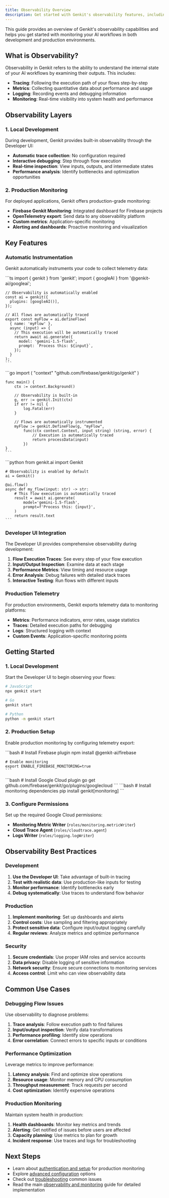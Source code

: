 ```yaml
---
title: Observability Overview
description: Get started with Genkit's observability features, including local development tools, production monitoring, and telemetry configuration across JavaScript, Go, and Python.
---
```



This guide provides an overview of Genkit's observability capabilities and helps you get started with monitoring your AI workflows in both development and production environments.

## What is Observability?

Observability in Genkit refers to the ability to understand the internal state of your AI workflows by examining their outputs. This includes:

- **Tracing**: Following the execution path of your flows step-by-step
- **Metrics**: Collecting quantitative data about performance and usage
- **Logging**: Recording events and debugging information
- **Monitoring**: Real-time visibility into system health and performance

## Observability Layers

### 1. Local Development

During development, Genkit provides built-in observability through the Developer UI:

- **Automatic trace collection**: No configuration required
- **Interactive debugging**: Step through flow execution
- **Real-time inspection**: View inputs, outputs, and intermediate states
- **Performance analysis**: Identify bottlenecks and optimization opportunities

### 2. Production Monitoring

For deployed applications, Genkit offers production-grade monitoring:

- **Firebase Genkit Monitoring**: Integrated dashboard for Firebase projects
- **OpenTelemetry export**: Send data to any observability platform
- **Custom metrics**: Application-specific monitoring
- **Alerting and dashboards**: Proactive monitoring and visualization

## Key Features

### Automatic Instrumentation

Genkit automatically instruments your code to collect telemetry data:

<LangTabs>
  <LangTabItem lang="js">
    ```ts
    import { genkit } from 'genkit';
    import { googleAI } from '@genkit-ai/googleai';

    // Observability is automatically enabled
    const ai = genkit({
      plugins: [googleAI()],
    });

    // All flows are automatically traced
    export const myFlow = ai.defineFlow(
      { name: 'myFlow' },
      async (input) => {
        // This execution will be automatically traced
        return await ai.generate({
          model: 'gemini-1.5-flash',
          prompt: `Process this: ${input}`,
        });
      }
    );
    ```
  </LangTabItem>
  <LangTabItem lang="go">
    ```go
    import (
        "context"
        "github.com/firebase/genkit/go/genkit"
    )

    func main() {
        ctx := context.Background()
        
        // Observability is built-in
        g, err := genkit.Init(ctx)
        if err != nil {
            log.Fatal(err)
        }

        // Flows are automatically instrumented
        myFlow := genkit.DefineFlow(g, "myFlow",
            func(ctx context.Context, input string) (string, error) {
                // Execution is automatically traced
                return processData(input)
            })
    }
    ```
  </LangTabItem>
  <LangTabItem lang="python">
    ```python
    from genkit.ai import Genkit

    # Observability is enabled by default
    ai = Genkit()

    @ai.flow()
    async def my_flow(input: str) -> str:
        # This flow execution is automatically traced
        result = await ai.generate(
            model='gemini-1.5-flash',
            prompt=f'Process this: {input}',
        )
        return result.text
    ```
  </LangTabItem>
</LangTabs>

### Developer UI Integration

The Developer UI provides comprehensive observability during development:

1. **Flow Execution Traces**: See every step of your flow execution
2. **Input/Output Inspection**: Examine data at each stage
3. **Performance Metrics**: View timing and resource usage
4. **Error Analysis**: Debug failures with detailed stack traces
5. **Interactive Testing**: Run flows with different inputs

### Production Telemetry

For production environments, Genkit exports telemetry data to monitoring platforms:

- **Metrics**: Performance indicators, error rates, usage statistics
- **Traces**: Detailed execution paths for debugging
- **Logs**: Structured logging with context
- **Custom Events**: Application-specific monitoring points

## Getting Started

### 1. Local Development

Start the Developer UI to begin observing your flows:

```bash
# JavaScript
npx genkit start

# Go
genkit start

# Python
python -m genkit start
```

### 2. Production Setup

Enable production monitoring by configuring telemetry export:

<LangTabs>
  <LangTabItem lang="js">
    ```bash
    # Install Firebase plugin
    npm install @genkit-ai/firebase

    # Enable monitoring
    export ENABLE_FIREBASE_MONITORING=true
    ```
  </LangTabItem>
  <LangTabItem lang="go">
    ```bash
    # Install Google Cloud plugin
    go get github.com/firebase/genkit/go/plugins/googlecloud
    ```
  </LangTabItem>
  <LangTabItem lang="python">
    ```bash
    # Install monitoring dependencies
    pip install genkit[monitoring]
    ```
  </LangTabItem>
</LangTabs>

### 3. Configure Permissions

Set up the required Google Cloud permissions:

- **Monitoring Metric Writer** (`roles/monitoring.metricWriter`)
- **Cloud Trace Agent** (`roles/cloudtrace.agent`)
- **Logs Writer** (`roles/logging.logWriter`)

## Observability Best Practices

### Development

1. **Use the Developer UI**: Take advantage of built-in tracing
2. **Test with realistic data**: Use production-like inputs for testing
3. **Monitor performance**: Identify bottlenecks early
4. **Debug systematically**: Use traces to understand flow behavior

### Production

1. **Implement monitoring**: Set up dashboards and alerts
2. **Control costs**: Use sampling and filtering appropriately
3. **Protect sensitive data**: Configure input/output logging carefully
4. **Regular reviews**: Analyze metrics and optimize performance

### Security

1. **Secure credentials**: Use proper IAM roles and service accounts
2. **Data privacy**: Disable logging of sensitive information
3. **Network security**: Ensure secure connections to monitoring services
4. **Access control**: Limit who can view observability data

## Common Use Cases

### Debugging Flow Issues

Use observability to diagnose problems:

1. **Trace analysis**: Follow execution path to find failures
2. **Input/output inspection**: Verify data transformations
3. **Performance profiling**: Identify slow operations
4. **Error correlation**: Connect errors to specific inputs or conditions

### Performance Optimization

Leverage metrics to improve performance:

1. **Latency analysis**: Find and optimize slow operations
2. **Resource usage**: Monitor memory and CPU consumption
3. **Throughput measurement**: Track requests per second
4. **Cost optimization**: Identify expensive operations

### Production Monitoring

Maintain system health in production:

1. **Health dashboards**: Monitor key metrics and trends
2. **Alerting**: Get notified of issues before users are affected
3. **Capacity planning**: Use metrics to plan for growth
4. **Incident response**: Use traces and logs for troubleshooting

## Next Steps

- Learn about [authentication and setup](/unified-docs/observability/authentication) for production monitoring
- Explore [advanced configuration](/unified-docs/observability/advanced-configuration) options
- Check out [troubleshooting](/unified-docs/observability/troubleshooting) common issues
- Read the main [observability and monitoring](/unified-docs/observability-monitoring) guide for detailed implementation
